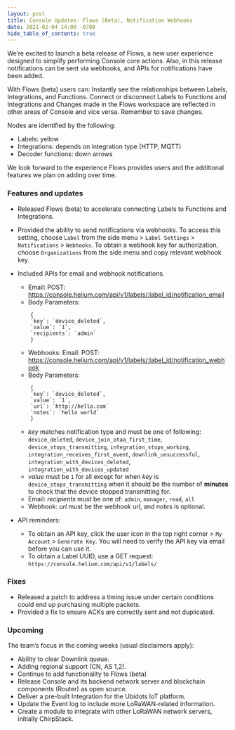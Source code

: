 ```yaml
---
layout: post
title: Console Updates- Flows (Beta), Notification Webhooks
date: 2021-02-04 14:00 -0700
hide_table_of_contents: true
---
```


We’re excited to launch a beta release of Flows, a new user experience designed to simplify
performing Console core actions. Also, in this release notifications can be sent via webhooks, and
APIs for notifications have been added.

<!--truncate-->

With Flows (beta) users can: Instantly see the relationships between Labels, Integrations, and
Functions. Connect or disconnect Labels to Functions and Integrations and Changes made in the Flows
workspace are reflected in other areas of Console and vice versa. Remember to save changes.

Nodes are identified by the following:

- Labels: yellow
- Integrations: depends on integration type (HTTP, MQTT)
- Decoder functions: down arrows

We look forward to the experience Flows provides users and the additional features we plan on adding
over time.

### Features and updates

- Released Flows (beta) to accelerate connecting Labels to Functions and Integrations.
- Provided the ability to send notifications via webhooks. To access this setting, choose `Label`
  from the side menu > `Label Settings` > `Notifications` > `Webhooks`. To obtain a webhook key for
  authorization, choose `Organizations` from the side menu and copy relevant webhook key.
- Included APIs for email and webhook notifications.

  - Email: POST: https://console.helium.com/api/v1/labels/:label_id/notification_email
  - Body Parameters:

  ```
      {
      `key`: `device_deleted`,
      `value`: `1`,
      `recipients`: `admin`
      }
  ```

  - Webhooks: Email: POST: https://console.helium.com/api/v1/labels/:label_id/notification_webhook
  - Body Parameters:

  ```
      {
      `key`: `device_deleted`,
      `value`: `1`,
      `url`: `http://hello.com`
      `notes`: `hello world`
      }
  ```

  - _key_ matches notification type and must be one of following: `device_deleted`,
    `device_join_otaa_first_time`, `device_stops_transmitting`, `integration_stops_working`,
    `integration_receives_first_event`, `downlink_unsuccessful`, `integration_with_devices_deleted`,
    `integration_with_devices_updated`
  - _value_ must be `1` for all except for when _key_ is `device_stops_transmitting` when it should
    be the number of **minutes** to check that the device stopped transmitting for.
  - Email: _recipients_ must be one of: `admin`, `manager`, `read`, `all`
  - Webhook: _url_ must be the webhook url, and _notes_ is optional.

- API reminders:
  - To obtain an API key, click the user icon in the top right corner > `My Account` >
    `Generate Key`. You will need to verify the API key via email before you can use it.
  - To obtain a Label UUID, use a GET request: `https://console.helium.com/api/v1/labels/`

### Fixes

- Released a patch to address a timing issue under certain conditions could end up purchasing
  multiple packets.
- Provided a fix to ensure ACKs are correctly sent and not duplicated.

### Upcoming

The team’s focus in the coming weeks (usual disclaimers apply):

- Ability to clear Downlink queue.
- Adding regional support (CN, AS 1,2).
- Continue to add functionality to Flows (beta)
- Release Console and its backend network server and blockchain components (Router) as open source.
- Deliver a pre-built Integration for the Ubidots IoT platform.
- Update the Event log to include more LoRaWAN-related information.
- Create a module to integrate with other LoRaWAN network servers, initially ChirpStack.
